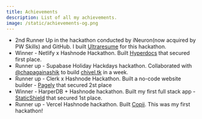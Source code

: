 ```yaml
---
title: Achievements
description: List of all my achievements.
image: /static/achievements-og.png
---
```


- 2nd Runner Up in the hackathon conducted by iNeuron(now acquired by PW Skills) and GitHub. I built [Ultraresume](/projects/ultraresume) for this hackathon.
- Winner - Netlify x Hashnode Hackathon. Built [Hyperdocs](/projects/hyperdocs) that secured first place.
- Runner up - Supabase Holiday Hackdays hackathon. Collaborated with [@chapagainashik](https://x.com/chapagainashik) to build [chivel.tk](/projects/chivel) in a week.
- Runner up - Clerk x Hashnode Hackathon. Built a no-code website builder - [Pagely](/projects/pagely) that secured 2st place
- Winner - HarperDB + Hashnode hackathon. Built my first full stack app - [StaticShield](/projects/staticshield) that secured 1st place.
- Runner up - Vercel Hashnode hackathon. Built [Copii](/projects/copii). This was my first hackathon!
